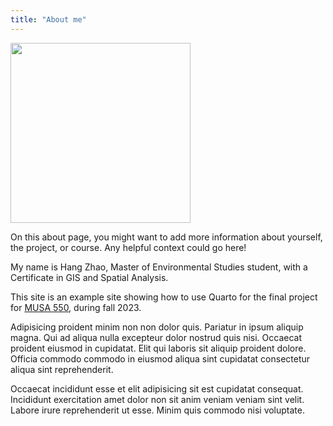 ```yaml
---
title: "About me"
---
```


<!-- Use a grid -->
::: {.grid}

<!-- Left column has a width of 4/12 and shows a picture of me -->
::: {.g-col-4}
![](images/graduation pic me.jpg){width=3in}
:::

<!-- Text gets a column with width 8/12 -->
::: {.g-col-8}

On this about page, you might want to add more information about yourself, 
the project, or course. Any helpful context could go here!

My name is Hang Zhao, Master of Environmental Studies student, with a Certificate in 
GIS and Spatial Analysis. 

This site is an example site showing how to use Quarto for 
the final project for [MUSA 550](https://musa-550-fall-2023.github.io/),
during fall 2023. 

Adipisicing proident minim non non dolor quis. Pariatur in ipsum aliquip magna. Qui ad aliqua nulla excepteur dolor nostrud quis nisi. Occaecat proident eiusmod in cupidatat. Elit qui laboris sit aliquip proident dolore. Officia commodo commodo in eiusmod aliqua sint cupidatat consectetur aliqua sint reprehenderit.

Occaecat incididunt esse et elit adipisicing sit est cupidatat consequat. Incididunt exercitation amet dolor non sit anim veniam veniam sint velit. Labore irure reprehenderit ut esse. Minim quis commodo nisi voluptate.

::: 

:::



